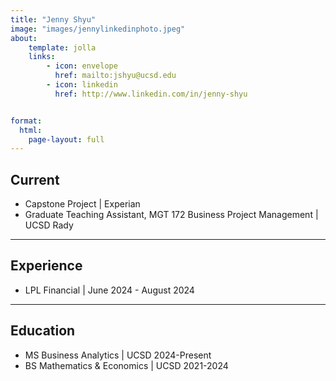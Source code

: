 ```yaml
---
title: "Jenny Shyu"
image: "images/jennylinkedinphoto.jpeg"
about: 
    template: jolla
    links:
        - icon: envelope
          href: mailto:jshyu@ucsd.edu
        - icon: linkedin
          href: http://www.linkedin.com/in/jenny-shyu


format:
  html:
    page-layout: full
---
```


:::{#main-content}

## Current

 - Capstone Project | Experian
 - Graduate Teaching Assistant, MGT 172 Business Project Management | UCSD Rady


-----

## Experience

 - LPL Financial [| June 2024 - August 2024]{.gray}



-----

## Education

 - MS Business Analytics [| UCSD 2024-Present]{.gray}
 - BS Mathematics & Economics [| UCSD 2021-2024]{.gray}

:::




<!-- ## About Me

Hi there! I'm **Jenny Shyu**, a Master’s student in Business Analytics at UC San Diego's Rady School of Management with a background in Math-Econ.

### Why Business Analytics?

I’m passionate about leveraging quantitative methods, data, and technology to generate meaningful insights and tackle real-world business problems.

### What have I been working on?

Most recently, I interned at **LPL Financial**, where I worked with financial data and dashboards. I also served as the **VP of Data Analytics** in a student consulting organization and currently work as a **Graduate Teaching Assistant** for a Business Project Management course—helping students apply frameworks like prioritization matrices in real-world project planning.

In the past, I also trained and competed as a figure skater representing Chinese Taipei. -->

<!-- ### Outside of Work...

When I'm not working with data, I love:

- Skating (still!),

- Exploring new places,

- Managing my foodie Instagram,

- Traveling -->



